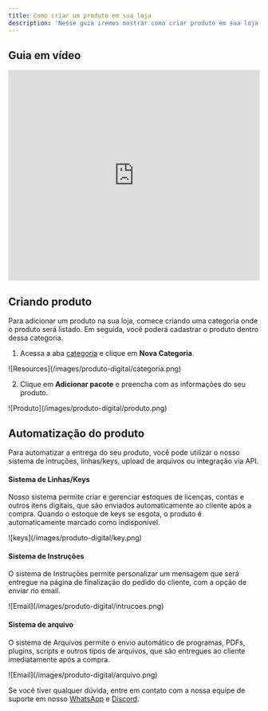 ```yaml
---
title: Como criar um produto em sua loja
description: 'Nesse guia iremos mostrar como criar produto em sua loja.'
---
```


## Guia em vídeo

<iframe
  width="100%"
  height="422"
  src="https://www.youtube.com/embed/HBR75j4fxHo?si=LBM51W2UTnDcvzFH"
  title="YouTube video player"
  frameborder="0"
  allow="accelerometer; autoplay; clipboard-write; encrypted-media; gyroscope; picture-in-picture"
  allowfullscreen
></iframe>

## Criando produto

Para adicionar um produto na sua loja, comece criando uma categoria onde o produto será listado. Em seguida, você poderá cadastrar o produto dentro dessa categoria.

1. Acessa a aba [categoria](https://app.centralcart.com.br/categories) e clique em **Nova Categoria**.

<Frame>
  ![Resources](/images/produto-digital/categoria.png)
</Frame>

2. Clique em **Adicionar pacote** e preencha com as informações do seu produto.

<Frame>
  ![Produto](/images/produto-digital/produto.png)
</Frame>

## Automatização do produto
Para automatizar a entrega do seu produto, você pode utilizar o nosso sistema de intruções, linhas/keys, upload de arquivos ou integração via API.

#### Sistema de Linhas/Keys

Nosso sistema permite criar e gerenciar estoques de licenças, contas e outros itens digitais, que são enviados automaticamente ao cliente após a compra. 
Quando o estoque de keys se esgota, o produto é automaticamente marcado como indisponível.

<Frame>
  ![keys](/images/produto-digital/key.png)
</Frame>

#### Sistema de Instruções
O sistema de Instruções permite personalizar um mensagem que será entregue na página de finalização do pedido do cliente, com a opção de enviar no email.
<Frame>
  ![Email](/images/produto-digital/intrucoes.png)
</Frame>

#### Sistema de arquivo
O sistema de Arquivos permite o envio automático de programas, PDFs, plugins, scripts e outros tipos de arquivos, que são entregues ao cliente imediatamente após a compra.

<Frame>
  ![Email](/images/produto-digital/arquivo.png)
</Frame>

<Check>Se você tiver qualquer dúvida, entre em contato com a nossa equipe de suporte
em nosso [WhatsApp](https://api.whatsapp.com/send/?phone=5515992647447&text=Ol%C3%A1%2C+tenho+d%C3%BAvidas+sobre+a+CentralCart&type=phone_number&app_absent=0) 
e [Discord](https://centralcart.com.br/discord).</Check>
